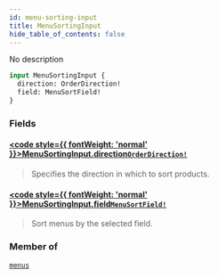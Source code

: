 ```yaml
---
id: menu-sorting-input
title: MenuSortingInput
hide_table_of_contents: false
---
```








No description

```graphql
input MenuSortingInput {
  direction: OrderDirection!
  field: MenuSortField!
}
```


### Fields

#### [<code style={{ fontWeight: 'normal' }}>MenuSortingInput.<b>direction</b></code>](#)<Bullet />[`OrderDirection!`](../../../developer/api-reference/enums/order-direction) <Badge class="secondary" text="non-null"/> <Badge class="secondary" text="enum"/>
> Specifies the direction in which to sort products.
> 

#### [<code style={{ fontWeight: 'normal' }}>MenuSortingInput.<b>field</b></code>](#)<Bullet />[`MenuSortField!`](../../../developer/api-reference/enums/menu-sort-field) <Badge class="secondary" text="non-null"/> <Badge class="secondary" text="enum"/>
> Sort menus by the selected field.
> 



### Member of

[`menus`](../../../developer/api-reference/queries/menus)  <Badge class="secondary" text="query"/>



